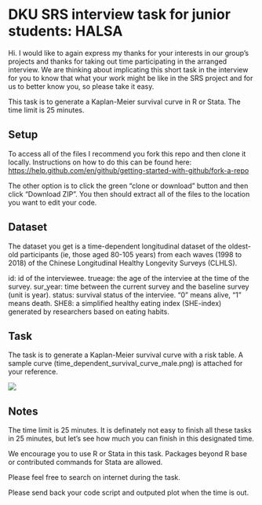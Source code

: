 # DKU SRS interview task for junior students: HALSA

Hi. I would like to again express my thanks for your interests in our group's projects and thanks for taking out time participating in the arranged interview. We are thinking about implicating this short task in the interview for you to know that what your work might be like in the SRS project and for us to better know you, so please take it easy.

This task is to generate a Kaplan-Meier survival curve in R or Stata. The time limit is 25 minutes.


## Setup

To access all of the files I recommend you fork this repo and then clone it locally. Instructions on how to do this can be found here: <https://help.github.com/en/github/getting-started-with-github/fork-a-repo>

The other option is to click the green "clone or download" button and then click "Download ZIP". You then should extract all of the files to the location you want to edit your code.


## Dataset

The dataset you get is a time-dependent longitudinal dataset of the oldest-old participants (ie, those aged 80-105 years) from each waves (1998 to 2018) of the Chinese Longitudinal Healthy Longevity Surveys (CLHLS).

id: id of the interviewee.
trueage: the age of the interviee at the time of the survey.
sur_year: time between the current survey and the baseline survey (unit is year).
status: survival status of the interviee. "0" means alive, "1" means death.
SHE8: a simplified healthy eating index (SHE-index) generated by researchers based on eating habits.


## Task

The task is to generate a Kaplan-Meier survival curve with a risk table. A sample curve (time_dependent_survival_curve_male.png) is attached for your reference.

![](time_dependent_survival_curve_male.png)


## Notes

The time limit is 25 minutes. It is definately not easy to finish all these tasks in 25 minutes, but let's see how much you can finish in this designated time.

We encourage you to use R or Stata in this task. Packages beyond R base or contributed commands for Stata are allowed.

Please feel free to search on internet during the task.

Please send back your code script and outputed plot when the time is out.